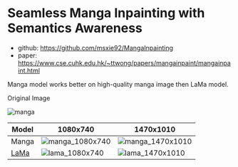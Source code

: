 # Seamless Manga Inpainting with Semantics Awareness

- github: https://github.com/msxie92/MangaInpainting
- paper: https://www.cse.cuhk.edu.hk/~ttwong/papers/mangainpaint/mangainpaint.html

Manga model works better on high-quality manga image then LaMa model.

Original Image

![manga](https://raw.githubusercontent.com/Sanster/lama-cleaner/main/assets/manga.png)

| Model                                     | 1080x740                                                                                                                | 1470x1010                                                                                                                |
| ----------------------------------------- | ----------------------------------------------------------------------------------------------------------------------- | ------------------------------------------------------------------------------------------------------------------------ |
| Manga                                     | ![manga_1080x740](https://user-images.githubusercontent.com/3998421/202676629-54f40f20-c55b-4e6d-bcc7-0a4e81fbb27d.png) | ![manga_1470x1010](https://user-images.githubusercontent.com/3998421/202675839-4f8012d5-1c10-47ea-9628-20512e86f192.png) |
| [LaMa](https://github.com/saic-mdal/lama) | ![lama_1080x740](https://user-images.githubusercontent.com/3998421/202675704-53fa7a3d-ec74-4044-a19c-c673d74bdd28.png)  | ![lama_1470x1010](https://user-images.githubusercontent.com/3998421/202675746-1e642367-f5d0-4b48-aa8b-5d82f2e29082.png)  |
